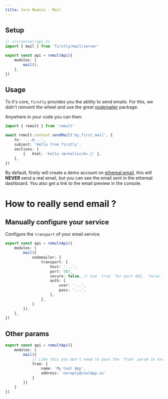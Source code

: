 ```yaml
---
title: Core Module - Mail
---
```


## Setup

```ts
// src/server/api.ts
import { mail } from 'firstly/mail/server'

export const api = remultApi({
	modules: [
		mail(),
	],
})
```

## Usage

To it's core, `firstly` provides you the ability to send emails. For this, we didn't reinvent the
wheel and use the great [nodemailer](https://nodemailer.com/) package.

Anywhere in your code you can then:

```ts
import { remult } from 'remult'

await remult.context.sendMail('my_first_mail', {
	to: '...@...',
	subject: 'Hello from firstly',
	sections: [
		{	html: 'hello <b>hello</b> 👋' },
	],
})
```

By default, firstly will create a demo account on [ethereal.email](https://ethereal.email/), this
will **NEVER** send a real email, but you can see the email sent in the ethereal dashboard. You also
get a link to the email preview in the console.

# How to really send email ?

## Manually configure your service

Configure the `transport` of your email service.

```ts
export const api = remultApi({
	modules: [
		mail({
			nodemailer: {
				transport: {
					host: '...',
					port: 587,
					secure: false, // Use `true` for port 465, `false` for all other ports
					auth: {
						user: '...',
						pass: '...',
					},
				},
			}
		}),
	],
})
```

## Other params

```ts
export const api = remultApi({
	modules: [
		mail({
			// Like this you don't need to pass the `from` param in every call
			from: {
				name: 'My Cool App',
				address: 'noreply@coolApp.io'
			}
		})
	]
})
```
